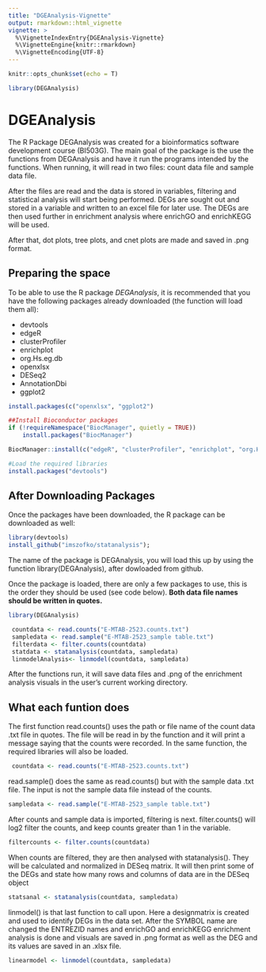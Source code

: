 ```yaml
---
title: "DGEAnalysis-Vignette"
output: rmarkdown::html_vignette
vignette: >
  %\VignetteIndexEntry{DGEAnalysis-Vignette}
  %\VignetteEngine{knitr::rmarkdown}
  %\VignetteEncoding{UTF-8}
---
```


```r
knitr::opts_chunk$set(echo = T)
```

```r
library(DEGAnalysis)
```
# DGEAnalysis

The R Package DEGAnalysis was created for a bioinformatics software development course (BI503G). The main goal of the package is the use the functions from DEGAnalysis and have it run the programs intended by the functions. When running, it will read in two files: count data file and sample data file.

After the files are read and the data is stored in variables, filtering and statistical analysis will start being performed. DEGs are sought out and stored in a variable and written to an excel file for later use. The DEGs are then used further in enrichment analysis where enrichGO and enrichKEGG will be used. 

After that, dot plots, tree plots, and cnet plots are made and saved in .png format.

## Preparing the space

To be able to use the R package *DEGAnalysis*, it is recommended that you have the following packages already downloaded (the function will load them all):

* devtools
* edgeR
* clusterProfiler
* enrichplot
* org.Hs.eg.db
* openxlsx
* DESeq2
* AnnotationDbi
* ggplot2

```r
install.packages(c("openxlsx", "ggplot2")

##Install Bioconductor packages
if (!requireNamespace("BiocManager", quietly = TRUE))
    install.packages("BiocManager")

BiocManager::install(c("edgeR", "clusterProfiler", "enrichplot", "org.Hs.eg.db", "DESeq2", "AnnotationDbi"))

#Load the required libraries
install.packages("devtools")
```


## After Downloading Packages

Once the packages have been downloaded, the R package can be downloaded as well:
```r
library(devtools)
install_github("imszofko/statanalysis");
```


The name of the package is DEGAnalysis, you will load this up by using the function library(DEGAnalysis), after dowloaded from github.

Once the package is loaded, there are only a few packages to use, this is the order they should be used (see code below).  **Both data file names should be written in quotes.**

```r
library(DEGAnalysis)

 countdata <- read.counts("E-MTAB-2523.counts.txt")
 sampledata <- read.sample("E-MTAB-2523_sample table.txt")
 filterdata <- filter.counts(countdata)
 statdata <- statanalysis(countdata, sampledata)
 linmodelAnalysis<- linmodel(countdata, sampledata)
```

After the functions run, it will save data files and .png of the enrichment analysis visuals in the user's current working directory.

## What each funtion does

The first function read.counts() uses the path or file name of the count data .txt file in quotes. The file will be read in by the function and it will print a message saying that the counts were recorded. In the same function, the required libraries will also be loaded.

```r
 countdata <- read.counts("E-MTAB-2523.counts.txt")
```

read.sample() does the same as read.counts() but with the sample data .txt file. The input is not the sample data file instead of the counts.
```r
sampledata <- read.sample("E-MTAB-2523_sample table.txt")
```

After counts and sample data is imported, filtering is next. filter.counts() will log2 filter the counts, and keep counts greater than 1 in the variable. 
```r
filtercounts <- filter.counts(countdata)
```

When counts are filtered, they are then analysed with statanalysis(). They will be calculated and normalized in DESeq matrix. It will then print some of the DEGs and state how many rows and columns of data are in the DESeq object
```r
statsanal <- statanalysis(countdata, sampledata)
```

linmodel() is that last function to call upon. Here a designmatrix is created and used to identify DEGs in the data set. After the SYMBOL name are changed the ENTREZID names and enrichGO and enrichKEGG enrichment analysis is done and visuals are saved in .png format as well as the DEG and its values are saved in an .xlsx file.
```r
linearmodel <- linmodel(countdata, sampledata)
```

